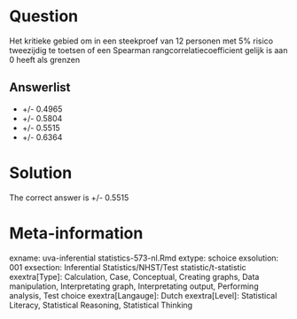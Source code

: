 Question
========

Het kritieke gebied om in een steekproef van 12 personen met 5% risico tweezijdig te toetsen of een Spearman rangcorrelatiecoefficient gelijk is aan 0 heeft als grenzen 

Answerlist
----------
* +\/- 0.4965
* +\/- 0.5804
* +\/- 0.5515
* +\/- 0.6364

Solution
========

The correct answer is  +\/- 0.5515 

Meta-information
================
exname: uva-inferential statistics-573-nl.Rmd 
extype: schoice 
exsolution: 001 
exsection: Inferential Statistics/NHST/Test statistic/t-statistic
exextra[Type]: Calculation, Case, Conceptual, Creating graphs, Data manipulation, Interpretating graph, Interpretating output, Performing analysis, Test choice 
exextra[Langauge]: Dutch 
exextra[Level]: Statistical Literacy, Statistical Reasoning, Statistical Thinking 
